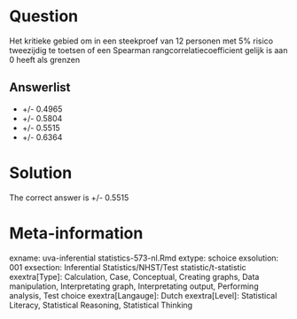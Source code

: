 Question
========

Het kritieke gebied om in een steekproef van 12 personen met 5% risico tweezijdig te toetsen of een Spearman rangcorrelatiecoefficient gelijk is aan 0 heeft als grenzen 

Answerlist
----------
* +\/- 0.4965
* +\/- 0.5804
* +\/- 0.5515
* +\/- 0.6364

Solution
========

The correct answer is  +\/- 0.5515 

Meta-information
================
exname: uva-inferential statistics-573-nl.Rmd 
extype: schoice 
exsolution: 001 
exsection: Inferential Statistics/NHST/Test statistic/t-statistic
exextra[Type]: Calculation, Case, Conceptual, Creating graphs, Data manipulation, Interpretating graph, Interpretating output, Performing analysis, Test choice 
exextra[Langauge]: Dutch 
exextra[Level]: Statistical Literacy, Statistical Reasoning, Statistical Thinking 
